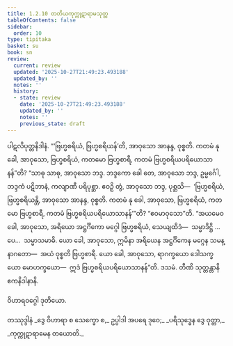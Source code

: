 ```yaml
---
title: 1.2.10 တတိယကုက္ကုဋာရာမသုတ္တ
tableOfContents: false
sidebar:
  order: 10
type: tipitaka
basket: su
book: sn
review:
  current: review
  updated: '2025-10-27T21:49:23.493188'
  updated_by: ''
  notes: ''
  history:
  - state: review
    date: '2025-10-27T21:49:23.493188'
    updated_by: ''
    notes: ''
    previous_state: draft
---
```



<ReviewStatus review={frontmatter.review} showDetails={true} />

<HypothesisAnnotation frontmatter={frontmatter} />

<DynamicBreadcrumb />

<Division number="20" book="sn" e="ch" v="18" p="282">

<Paragraph number="83" book="sn">
ပါဋလိပုတ္တနိဒါနံ. “‘ဗြဟ္မစရိယံ, ဗြဟ္မစရိယန်’တိ, အာဝုသော အာနန္ဒ, ဝုစ္စတိ. ကတမံ နု ခေါ, အာဝုသော, ဗြဟ္မစရိယံ, ကတမော ဗြဟ္မစာရီ, ကတမံ ဗြဟ္မစရိယပရိယောသာနန်”တိ? “သာဓု သာဓု, အာဝုသော ဘဒ္ဒ. ဘဒ္ဒကော ခေါ တေ, အာဝုသော ဘဒ္ဒ, ဥမ္မင်္ဂေါ, ဘဒ္ဒကံ ပဋိဘာနံ, ကလျာဏီ ပရိပုစ္ဆာ. ဧဝဉှိ တွံ, အာဝုသော ဘဒ္ဒ, ပုစ္ဆသိ—  ‘ဗြဟ္မစရိယံ, ဗြဟ္မစရိယန္တိ, အာဝုသော အာနန္ဒ, ဝုစ္စတိ. ကတမံ နု ခေါ, အာဝုသော, ဗြဟ္မစရိယံ, ကတမော ဗြဟ္မစာရီ, ကတမံ ဗြဟ္မစရိယပရိယောသာနန်’”တိ? “ဧဝမာဝုသော”တိ. “အယမေဝ ခေါ, အာဝုသော, အရိယော အဋ္ဌင်္ဂိကော မဂ္ဂေါ ဗြဟ္မစရိယံ, သေယျထိဒံ—  သမ္မာဒိဋ္ဌိ …ပေ…  သမ္မာသမာဓိ. ယော ခေါ, အာဝုသော, ဣမိနာ အရိယေန အဋ္ဌင်္ဂိကေန မဂ္ဂေန သမန္နာဂတော—  အယံ ဝုစ္စတိ ဗြဟ္မစာရီ. ယော ခေါ, အာဝုသော, ရာဂက္ခယော ဒေါသက္ခယော မောဟက္ခယော—  ဣဒံ ဗြဟ္မစရိယပရိယောသာနန်”တိ.

</Paragraph>
</Division>

<Paragraph number="84" type="center" book="sn">
ဒသမံ.



</Paragraph>

<Paragraph number="85" type="center" book="sn">
တီဏိ သုတ္တန္တာနိ ဧကနိဒါနာနိ.

  
ဝိဟာရဝဂ္ဂေါ ဒုတိယော.



</Paragraph>

<Paragraph number="86" type="center" book="sn">
တဿုဒ္ဒါနံ


</Paragraph>

<Paragraph number="87" type="verses" book="sn">
_ဒွေ ဝိဟာရာ စ သေက္ခော စ,_  
ဥပ္ပါဒါ အပရေ ဒုဝေ;_  
_ပရိသုဒ္ဓေန ဒွေ ဝုတ္တာ,_  
_ကုက္ကုဋာရာမေန တယောတိ._
</Paragraph>